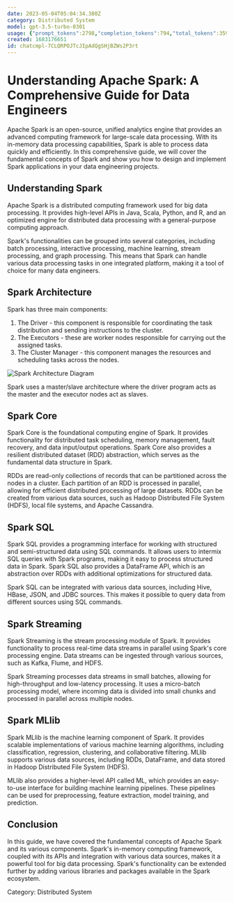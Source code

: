 ```yaml
---
date: 2023-05-04T05:04:34.380Z
category: Distributed System
model: gpt-3.5-turbo-0301
usage: {"prompt_tokens":2798,"completion_tokens":794,"total_tokens":3592}
created: 1683176651
id: chatcmpl-7CLQRPOJTcJIpAdQgSHjBZWs2P3rt
---
```


# Understanding Apache Spark: A Comprehensive Guide for Data Engineers

Apache Spark is an open-source, unified analytics engine that provides an advanced computing framework for large-scale data processing. With its in-memory data processing capabilities, Spark is able to process data quickly and efficiently. In this comprehensive guide, we will cover the fundamental concepts of Spark and show you how to design and implement Spark applications in your data engineering projects.

## Understanding Spark

Apache Spark is a distributed computing framework used for big data processing. It provides high-level APIs in Java, Scala, Python, and R, and an optimized engine for distributed data processing with a general-purpose computing approach. 

Spark's functionalities can be grouped into several categories, including batch processing, interactive processing, machine learning, stream processing, and graph processing. This means that Spark can handle various data processing tasks in one integrated platform, making it a tool of choice for many data engineers.

## Spark Architecture

Spark has three main components: 

1. The Driver - this component is responsible for coordinating the task distribution and sending instructions to the cluster. 
2. The Executors - these are worker nodes responsible for carrying out the assigned tasks.
3. The Cluster Manager - this component manages the resources and scheduling tasks across the nodes.

![Spark Architecture Diagram](https://spark.apache.org/docs/latest/img/cluster-overview.png)

Spark uses a master/slave architecture where the driver program acts as the master and the executor nodes act as slaves.

## Spark Core

Spark Core is the foundational computing engine of Spark. It provides functionality for distributed task scheduling, memory management, fault recovery, and data input/output operations. Spark Core also provides a resilient distributed dataset (RDD) abstraction, which serves as the fundamental data structure in Spark.

RDDs are read-only collections of records that can be partitioned across the nodes in a cluster. Each partition of an RDD is processed in parallel, allowing for efficient distributed processing of large datasets. RDDs can be created from various data sources, such as Hadoop Distributed File System (HDFS), local file systems, and Apache Cassandra.

## Spark SQL

Spark SQL provides a programming interface for working with structured and semi-structured data using SQL commands. It allows users to intermix SQL queries with Spark programs, making it easy to process structured data in Spark. Spark SQL also provides a DataFrame API, which is an abstraction over RDDs with additional optimizations for structured data.

Spark SQL can be integrated with various data sources, including Hive, HBase, JSON, and JDBC sources. This makes it possible to query data from different sources using SQL commands.

## Spark Streaming

Spark Streaming is the stream processing module of Spark. It provides functionality to process real-time data streams in parallel using Spark's core processing engine. Data streams can be ingested through various sources, such as Kafka, Flume, and HDFS.

Spark Streaming processes data streams in small batches, allowing for high-throughput and low-latency processing. It uses a micro-batch processing model, where incoming data is divided into small chunks and processed in parallel across multiple nodes.

## Spark MLlib

Spark MLlib is the machine learning component of Spark. It provides scalable implementations of various machine learning algorithms, including classification, regression, clustering, and collaborative filtering. MLlib supports various data sources, including RDDs, DataFrame, and data stored in Hadoop Distributed File System (HDFS).

MLlib also provides a higher-level API called ML, which provides an easy-to-use interface for building machine learning pipelines. These pipelines can be used for preprocessing, feature extraction, model training, and prediction.

## Conclusion

In this guide, we have covered the fundamental concepts of Apache Spark and its various components. Spark's in-memory computing framework, coupled with its APIs and integration with various data sources, makes it a powerful tool for big data processing. Spark's functionality can be extended further by adding various libraries and packages available in the Spark ecosystem.

Category: Distributed System
